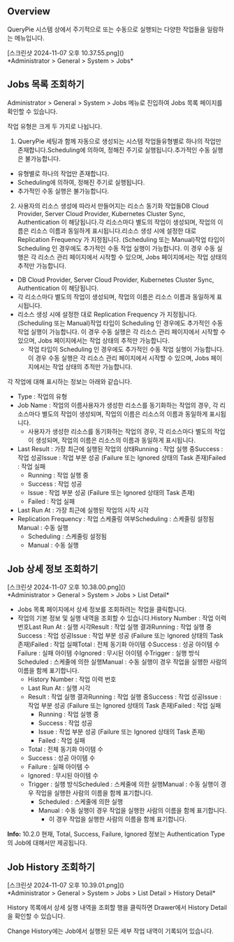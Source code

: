 ## Overview
QueryPie 시스템 상에서 주기적으로 또는 수동으로 실행되는 다양한 작업들을 일람하는 메뉴입니다.

<p align="center">
<div>[스크린샷 2024-11-07 오후 10.37.55.png]()</div>
*Administrator &gt; General &gt; System &gt; Jobs*
</p>

## Jobs 목록 조회하기
Administrator &gt; General &gt; System &gt; Jobs 메뉴로 진입하여 Jobs 목록 페이지를 확인할 수 있습니다.

작업 유형은 크게 두 가지로 나뉩니다.

1. QueryPie 세팅과 함께 자동으로 생성되는 시스템 작업들유형별로 하나의 작업만 존재합니다.Scheduling에 의하여, 정해진 주기로 실행됩니다.추가적인 수동 실행은 불가능합니다.
  * 유형별로 하나의 작업만 존재합니다.
  * Scheduling에 의하여, 정해진 주기로 실행됩니다.
  * 추가적인 수동 실행은 불가능합니다.
2. 사용자의 리소스 생성에 따라서 만들어지는 리소스 동기화 작업들DB Cloud Provider, Server Cloud Provider, Kubernetes Cluster Sync, Authentication 이 해당됩니다.각 리소스마다 별도의 작업이 생성되며, 작업의 이름은 리소스 이름과 동일하게 표시됩니다.리소스 생성 시에 설정한 대로 Replication Frequency 가 지정됩니다. (Scheduling 또는 Manual)작업 타입이 Scheduling 인 경우에도 추가적인 수동 작업 실행이 가능합니다. 이 경우 수동 실행은 각 리소스 관리 페이지에서 시작할 수 있으며, Jobs 페이지에서는 작업 상태의 추적만 가능합니다.
  * DB Cloud Provider, Server Cloud Provider, Kubernetes Cluster Sync, Authentication 이 해당됩니다.
  * 각 리소스마다 별도의 작업이 생성되며, 작업의 이름은 리소스 이름과 동일하게 표시됩니다.
  * 리소스 생성 시에 설정한 대로 Replication Frequency 가 지정됩니다. (Scheduling 또는 Manual)작업 타입이 Scheduling 인 경우에도 추가적인 수동 작업 실행이 가능합니다. 이 경우 수동 실행은 각 리소스 관리 페이지에서 시작할 수 있으며, Jobs 페이지에서는 작업 상태의 추적만 가능합니다.
    * 작업 타입이 Scheduling 인 경우에도 추가적인 수동 작업 실행이 가능합니다. 이 경우 수동 실행은 각 리소스 관리 페이지에서 시작할 수 있으며, Jobs 페이지에서는 작업 상태의 추적만 가능합니다.

각 작업에 대해 표시하는 정보는 아래와 같습니다.

* Type : 작업의 유형
* Job Name : 작업의 이름사용자가 생성한 리소스를 동기화하는 작업의 경우, 각 리소스마다 별도의 작업이 생성되며, 작업의 이름은 리소스의 이름과 동일하게 표시됩니다.
  * 사용자가 생성한 리소스를 동기화하는 작업의 경우, 각 리소스마다 별도의 작업이 생성되며, 작업의 이름은 리소스의 이름과 동일하게 표시됩니다.
* Last Result : 가장 최근에 실행된 작업의 상태Running : 작업 실행 중Success : 작업 성공Issue : 작업 부분 성공 (Failure 또는 Ignored 상태의 Task 존재)Failed : 작업 실패
  * Running : 작업 실행 중
  * Success : 작업 성공
  * Issue : 작업 부분 성공 (Failure 또는 Ignored 상태의 Task 존재)
  * Failed : 작업 실패
* Last Run At : 가장 최근에 실행된 작업의 시작 시각
* Replication Frequency : 작업 스케줄링 여부Scheduling : 스케줄링 설정됨Manual : 수동 실행
  * Scheduling : 스케줄링 설정됨
  * Manual : 수동 실행

## Job 상세 정보 조회하기
<p align="center">
<div>[스크린샷 2024-11-07 오후 10.38.00.png]()</div>
*Administrator &gt; General &gt; System &gt; Jobs &gt; List Detail*
</p>

* Jobs 목록 페이지에서 상세 정보를 조회하려는 작업을 클릭합니다.
* 작업의 기본 정보 및 실행 내역을 조회할 수 있습니다.History Number : 작업 이력 번호Last Run At : 실행 시각Result : 작업 실행 결과Running : 작업 실행 중Success : 작업 성공Issue : 작업 부분 성공 (Failure 또는 Ignored 상태의 Task 존재)Failed : 작업 실패Total : 전체 동기화 아이템 수Success : 성공 아이템 수Failure : 실패 아이템 수Ignored : 무시된 아이템 수Trigger : 실행 방식Scheduled : 스케줄에 의한 실행Manual : 수동 실행이 경우 작업을 실행한 사람의 이름을 함께 표기합니다.
  * History Number : 작업 이력 번호
  * Last Run At : 실행 시각
  * Result : 작업 실행 결과Running : 작업 실행 중Success : 작업 성공Issue : 작업 부분 성공 (Failure 또는 Ignored 상태의 Task 존재)Failed : 작업 실패
    * Running : 작업 실행 중
    * Success : 작업 성공
    * Issue : 작업 부분 성공 (Failure 또는 Ignored 상태의 Task 존재)
    * Failed : 작업 실패
  * Total : 전체 동기화 아이템 수
  * Success : 성공 아이템 수
  * Failure : 실패 아이템 수
  * Ignored : 무시된 아이템 수
  * Trigger : 실행 방식Scheduled : 스케줄에 의한 실행Manual : 수동 실행이 경우 작업을 실행한 사람의 이름을 함께 표기합니다.
    * Scheduled : 스케줄에 의한 실행
    * Manual : 수동 실행이 경우 작업을 실행한 사람의 이름을 함께 표기합니다.
      * 이 경우 작업을 실행한 사람의 이름을 함께 표기합니다.

<div class="alert alert-info">
  <i class="fas fa-info-circle"></i> <strong>Info:</strong> 10.2.0 현재, Total, Success, Failure, Ignored 정보는 Authentication Type의 Job에 대해서만 제공됩니다. 

</div>

## Job History 조회하기
<p align="center">
<div>[스크린샷 2024-11-07 오후 10.39.01.png]()</div>
*Administrator &gt; General &gt; System &gt; Jobs &gt; List Detail &gt; History Detail*
</p>

History 목록에서 상세 실행 내역을 조회할 행을 클릭하면 Drawer에서 History Detail을 확인할 수 있습니다.

Change History에는 Job에서 실행된 모든 세부 작업 내역이 기록되어 있습니다.

